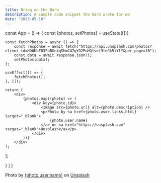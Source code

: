 ```yaml
---
title: Bring on the Barb
description: A sample code snippet the barb wrote for me
date: "2023-05-16"
---
```


const App = () => {
	const [photos, setPhotos] = useState([])}

	const fetchPhotos = async () => {
		const response = await fetch("https://api.unsplash.com/photos?client_id=HD8UbF03FpBGniqSbmC47gYO2PuHQfsnL9te9k5iYlY&per_page=10");
		const data = await response.json();
		setPhotos(data);
	};

	useEffect(() => {
		fetchPhotos();
	}, []);

	return (
		<div>
			{photos.map((photo) => (
				<div key={photo.id}>
					<Image src={photo.url} alt={photo.description} />
					<p>Photo by <a href={photo.user.links.html} target="_blank">
						{photo.user.name}
					</a> on <a href="https://unsplash.com" target="_blank">Unsplash</a></p>
				</div>
			))}
		</div>
	);
};

}
]
}
<p>Photo by <a href={photo.user.links.html} target="_blank">
{photo.user.name}</a> on <a href="https://unsplash.com" target="_blank">Unsplash</a></p>
